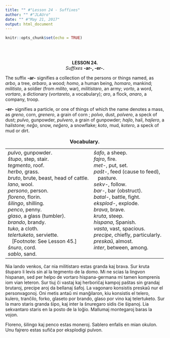 ```yaml
---
title: "" #"Lesson 24 - Suffixes"
author: "" #"JLAUro"
date: "" #"May 21, 2017"
output: html_document
---
```


```r
knitr::opts_chunk$set(echo = TRUE)
```

<br/><br/>

<center><b>LESSON 24.</b></center>

<center><i>Suffixes</i> <b>-ar-, -er-.</b></center>

<p>The suffix <b>-ar-</b> signifies a collection of the persons
or things named, as <i>arbo</i>, a tree, <i>arbaro</i>, a wood;
<i>homo</i>, a human being, <i>homaro</i>, mankind;
<i>militisto</i>, a soldier (from <i>milito</i>, war),
<i>militistaro</i>, an army; <i>vorto</i>, a word,
<i>vortaro</i>, a dictionary (<i>vortareto</i>, a vocabulary);
<i>aro</i>, a flock, <i>anaro</i>, a company, troop.</p>

<p><b>-er-</b> signifies a particle, or one of things of which
the name denotes a mass, as <i>greno</i>, corn, <i>grenero</i>, a
grain of corn ; <i>polvo</i>, dust, <i>polvero</i>, a speck of
dust; <i>pulvo</i>, gunpowder, <i>pulvero</i>, a grain of
gunpowder; <i>hajlo</i>, hail, <i>hajlero</i>, a hailstone;
<i>ne&#285;o</i>, snow, <i>ne&#285;ero</i>, a snowflake;
<i>koto</i>, mud, <i>kotero</i>, a speck of mud or dirt.</p>

<!-- =============================060.png============================ -->
<center>
<table cellspacing="8">
<caption><b>Vocabulary.</b></caption>

<tr>
<td nowrap valign="top"><i>pulvo</i>, gunpowder.<br>
 <i>&#349;tupo</i>, step, stair.<br>
 <i>tegmento</i>, roof.<br>
 <i>herbo</i>, grass.<br>
 <i>bruto</i>, brute, beast, head of cattle.<br>
 <i>lano</i>, wool.<br>
 <i>persono</i>, person.<br>
 <i>floreno</i>, florin.<br>
 <i>&#349;ilingo</i>, shilling.<br>
 <i>penco</i>, penny.<br>
 <i>glaso</i>, a glass (tumbler).<br>
 <i>brando</i>, brandy.<br>
 <i>tuko</i>, a cloth.<br>
 <i>telertuketo</i>, serviette.<br>
   [Footnote: See Lesson 45.]<br>
 <i>&#349;nuro</i>, cord.<br>
 <i>sablo</i>, sand.</td>
<td nowrap valign="top"><i>&#349;afo</i>, a sheep.<br>
 <i>fajro</i>, fire.<br>
 <i>met-</i>, put, set.<br>
 <i>pa&#349;t-</i>, feed (cause to feed),<br>
   pasture.<br>
 <i>sekv-</i>, follow.<br>
 <i>bar-</i>, bar (obstruct).<br>
 <i>batal-</i>, battle, fight.<br>
 <i>eksplod-</i>, explode.<br>
 <i>brava</i>, brave.<br>
 <i>kruta</i>, steep.<br>
 <i>hispana</i>, Spanish.<br>
 <i>vasta</i>, vast, spacious.<br>
 <i>precipe</i>, chiefly, particularly.<br>
 <i>preska&#365;</i>, almost.<br>
 <i>inter</i>, between, among.</td>
</tr>
</table>
</center>

<p>Nia lando venkos, &#265;ar nia militistaro estas granda kaj
brava. Sur kruta &#349;tuparo li levis sin al la tegmento de la
domo. Mi ne scias la lingvon hispanan, sed per helpo de vortaro
hispana-germana mi tamen komprenis iom vian leteron. Sur tiuj
&#265;i vastaj kaj herbori&#265;aj kampoj pa&#349;tas sin grandaj
brutaroj, precipe aroj da bellanaj &#349;afoj. La vagonaro
konsistis preska&#365; nur el personvagonoj. Oni metis anta&#365;
mi man&#285;ilaron, kiu konsistis el telero, kulero,
tran&#265;ilo, forko, glaseto por brando, glaso por vino kaj
telertuketo. Sur la maro staris granda &#349;ipo, kaj inter la
&#349;nuregaro sidis &#265;ie &#349;ipanoj. Lia sekvantaro staris
en la posto de la lo&#285;io. Mallumaj montegaroj baras la
vojon.</p>

<p>Floreno, &#349;ilingo kaj penco estas moneroj. Sablero enfalis
en mian okulon. Unu fajrero estas sufi&#265;a por eksplodigi
pulvon.</p>